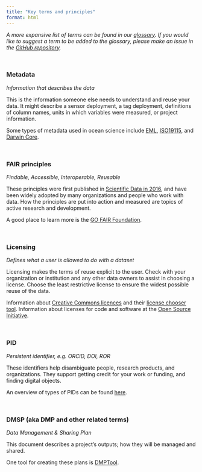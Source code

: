 ```yaml
---
title: "Key terms and principles"
format: html
---
```


*A more expansive list of terms can be found in our [glossary](glossary.qmd).*
*If you would like to suggest a term to be added to the glossary, please make*
*an issue in the [GitHub repository](https://github.com/intertidalagency/ia-data-stewardship/issues).*

<br>  

### Metadata

*Information that describes the data*  

This is the information someone else needs to understand and reuse your data.  It
might describe a sensor deployment, a tag deployment, definitions of column names, 
units in which variables were measured, or project information. 

Some types of metadata used in ocean science include [EML](https://eml.ecoinformatics.org/), [ISO19115](https://www.fgdc.gov/metadata/iso-standards), and [Darwin Core](https://dwc.tdwg.org/).  

<br>

### FAIR principles

*Findable, Accessible, Interoperable, Reusable*  

These principles were first published in [Scientific Data in 2016](https://doi.org/10.1038/sdata.2016.18), and have been widely adopted by many organizations and people who work with data.  How the principles are put into action
and measured are topics of active research and development.  

A good place to learn more is the [GO FAIR Foundation ](https://www.go-fair.org/fair-principles/).

<br>

### Licensing

*Defines what a user is allowed to do with a dataset*  

Licensing makes the terms of reuse explicit to the user.  Check with your organization
or institution and any other data owners to assist in choosing a license.  Choose 
the least restrictive license to ensure the widest possible reuse of the data.  

Information about [Creative Commons licences](https://creativecommons.org/share-your-work/cclicenses/) and their [license chooser tool](https://creativecommons.org/choose/).  Information about licenses for
code and software at the [Open Source Initiative](https://opensource.org/).

<br>

### PID

*Persistent identifier, e.g. ORCiD, DOI, ROR*  

These identifiers help disambiguate people, research products, and organizations.
They support getting credit for your work or funding, and finding digital objects.  

An overview of types of PIDs can be found [here](https://www.osti.gov/pids/using-pids).  

<br>

### DMSP (aka DMP and other related terms)
 
*Data Management & Sharing Plan*

This document describes a project's outputs; how they will be managed and shared.

One tool for creating these plans is [DMPTool](http://DMPTool.org).



